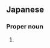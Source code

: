 ==Japanese==
{{ja-kanjitab|い|また|sort=いのまた|yomi=k}}

===Proper noun===
{{ja-pos|いのまた|proper|hhira=ゐのまた}}

# {{surname|lang=ja|sort=いのまた}}